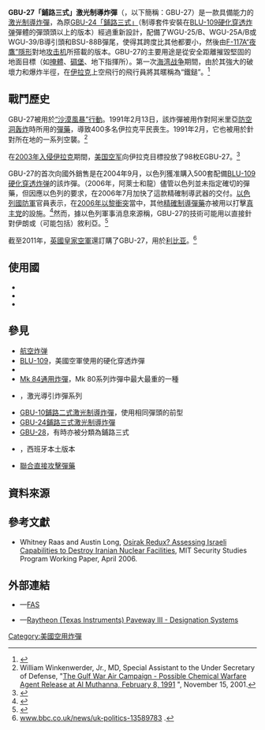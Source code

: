 {{noteTA
|G1=軍事
|G2=長度單位
|1=zh:激光;zh-hans:激光;zh-cn:激光;zh-hk:鐳射;zh-tw:雷射;zh-sg:镭射;zh-mo:激光;
}}
{{Infobox Weapon
| name = GBU-27鋪路三式激光制導炸彈<br />{{Lang|en|GBU-27 Paveway III}}
| image = File:GBU-27 xxl.jpg
| image_size = 300px
| caption = GBU-27鋪路三式激光制導炸彈
| origin = {{flagcountry|United States}}
| type = {{Link-en|雷射制導|Laser guidance}}[[炸弹|炸弹]]
<!-- Type selection -->| is_ranged = yes
| is_bladed = 
| is_explosive = yes
| is_artillery = 
| is_vehicle = 
| is_missile = yes
| is_UK = <!-- Service history -->
| service = 1980年代中期—現在
| used_by = 參見[[#使用國|使用國]]
| wars = <div class="NavFrame collapsed" style="color: black; background-color: #FFFFFF; margin: 0 auto; padding: 0 10px; text-align: left;"><div class="NavHead" style="background-color: #FFFFFF; margin: 0 auto; padding: 0 10px; font-weight:normal;"></div><div class="NavContent" style="background-color: #FFFFFF; margin: 0 auto; padding: 0 10px;">
* [[海湾战争|1990年波斯灣戰爭]]
* [[伊拉克战争|2003年伊拉克战争]]
* [[2006年以黎衝突|2006年以黎衝突]]
* [[利比亚内战_(2011年)|2011年利比亚内战]]
</div>
</div>
<!-- Production history -->
| designer = 
| design_date = 1980年
| manufacturer = [[雷神公司|雷神公司]]
| unit_cost = [[美元|＄]]55,600<ref>{{Cite web |url=https://fas.org/man/dod-101/sys/smart/gbu-24.htm |title=Guided Bomb Unit-24 (GBU-24) Paveway III |access-date=2019-07-28 |archive-url=https://web.archive.org/web/20190328122446/https://fas.org/man/dod-101/sys/smart/gbu-24.htm |archive-date=2019-03-28 |dead-url=no }}</ref>
| production_date = 1986年—現在
| number = 
| variants = 
<!-- General specifications -->| spec_label = 
| weight = {{convert|900|kg|lb|abbr=on|2}}
| length = {{convert|4.2|m|ft|abbr=on|2}}
| part_length = 
| width = 
| height = 
| diameter = {{convert|711|mm|in|2}}
| crew = <!-- Ranged weapon specifications -->
| cartridge =
| cartridge_weight = 
| caliber = 
| barrels = 
| action = 
| mode = 
| rate = 
| velocity = 
| energy = 
| range = {{convert|19|km|mi|2}}
| max_range = 
| feed = 
| sights = 
<!-- 火炮規格 -->
| breech = 
| recoil = 
| carriage = 
| elevation = 
| traverse = <!-- 刃器規格 -->
| blade_type = 
| hilt_type = 
| sheath_type = 
| head_type = 
| haft_type = <!-- 爆炸物內填炸藥規格 -->
| filling = [[BLU-109硬化穿透炸弹|BLU-109硬化穿透炸弹]]，用作[[彈頭|彈頭]]
| filling_weight = {{convert|1927|lb|abbr=on|2}}
| detonation = 
| yield = <!-- 車輛/飛彈規格 -->
| armour = 
| primary_armament = 
| secondary_arament = 
| engine = 
| engine_power = 
| transmission = 
| payload_capacity = 
| fuel_capacity = 
| pw_ratio = 
| suspension = 
| clearance = 
| vehicle_range = 
| speed = 
| guidance = 具備{{Link-en|比例導航|Proportional navigation}}制導功能的{{Link-en|雷射制導|Laser guidance}}[[炸弹|炸弹]]
| steering = <!-- Missiles only -->
| wingspan = {{convert|1.65|m|ft|abbr=on|2}}
| propellant = 
| ceiling = 
| altitude = 
| depth = 
| boost = 
| accuracy = 
| launch_platform = [[F-117夜鷹戰鬥攻擊機|F-117A“夜鷹”]]
| transport = 同上
}}

'''GBU-27「鋪路三式」激光制導炸彈'''（{{Lang-en|'''GBU-27 Paveway III'''}}，以下簡稱：GBU-27）是一款具備{{Link-en|碉堡剋星|Bunker buster}}能力的[[激光制導炸彈|激光制導炸彈]]，為原[[GBU-24鋪路三式激光制導炸彈|GBU-24「鋪路三式」]]（制導套件安裝在[[BLU-109硬化穿透炸弹|BLU-109硬化穿透炸弹]]彈體的彈頭頭以上的版本）經過重新設計，配備了WGU-25/B、WGU-25A/B或WGU-39/B導引頭和BSU-88B彈尾，使得其跨度比其他{{Link-en|鋪路激光導引炸彈|Paveway}}都要小，然後由[[F-117夜鷹戰鬥攻擊機|F-117A“夜鷹”]][[隱形戰機|隱形]]對地[[攻击机|攻击机]]所搭載的版本。GBU-27的主要用途是從安全距離摧毀堅固的地面目標（如[[防禦工事|掩體]]、[[碉堡|碉堡]]、地下指揮所）。第一次[[海湾战争|海湾战争]]期間，由於其強大的破壞力和爆炸半徑，在[[伊拉克|伊拉克]]上空飛行的飛行員將其暱稱為“鐵鎚”。<ref name="Don">{{cite journal|last=Don|first=Holloway|date=March 1996|title=STEALTH SECRETS OF THE F-117 NIGHTHAWK: Its development was kept under wraps for 14 years, but by 1991, the F-117 nighthawk had become a household word.|journal=Aviation History|publisher=Cowles Magazines|location=Harrisburg, Pennsylvania|issn=1076-8858}}</ref>

== 戰鬥歷史 ==
GBU-27被用於[[海湾战争|“沙漠風暴”行動]]。1991年2月13日，該炸彈被用作對阿米里亞[[防空洞|防空洞]][[阿米里亚防空洞轰炸|轰炸]]時所用的[[彈藥|彈藥]]，導致400多名伊拉克平民喪生。1991年2月，它也被用於針對{{Link-en|穆薩納國營企業|Muthanna State Enterprise}}所在地的一系列空襲。<ref>William Winkenwerder, Jr., MD, Special Assistant to the Under Secretary of Defense, "[http://www.gulflink.osd.mil/al_muth_ii/al_muth_ii_s03.htm The Gulf War Air Campaign - Possible Chemical Warfare Agent Release at Al Muthanna, February 8, 1991] {{Wayback|url=http://www.gulflink.osd.mil/al_muth_ii/al_muth_ii_s03.htm |date=20070311044426 }}", November 15, 2001.</ref>

在[[伊拉克战争|2003年入侵伊拉克]]期間，[[美国空军|美国空军]]向伊拉克目標投放了98枚EGBU-27。<ref>{{Cite web|url=http://www.highbeam.com/doc/1G1-106432932.html|archive-url=https://web.archive.org/web/20150924045502/http://www.highbeam.com/doc/1G1-106432932.html|archive-date=2015-09-24|title=Royal Air Force Dropped More Than 400 Enhanced Paveway Bombs During OIF|work=Defense Daily|date=8 July 2003|accessdate=8 August 2015|via={{Link-en|遠光燈研究|HighBeam Research}}|dead-url=yes}}</ref>

GBU-27的首次向國外銷售是在2004年9月，以色列獲准購入500套配備[[BLU-109硬化穿透炸弹|BLU-109硬化穿透炸弹]]的該炸彈。（2006年，阿萊士和龍）儘管以色列並未指定確切的彈藥，但因應以色列的要求，在2006年7月加快了這款精確制導武器的交付。[[以色列國防軍|以色列國防軍]]官員表示，在[[2006年以黎衝突|2006年以黎衝突]]當中，其他[[精確導引武器|精確制導彈藥]]亦被用以打擊[[真主党|真主党]]的設施。<ref>{{Cite web |url=https://www.nytimes.com/2006/07/22/world/middleeast/22military.html?hp&ex=1153540800&en=3f2d5ce210ea0b64&ei=5094&partner=homepage |title=NY Times |access-date=2019-07-28 |archive-url=https://web.archive.org/web/20180615013405/https://www.nytimes.com/2006/07/22/world/middleeast/22military.html?hp&ex=1153540800&en=3f2d5ce210ea0b64&ei=5094&partner=homepage |archive-date=2018-06-15 |dead-url=no }}</ref>然而，據以色列軍事消息來源稱，GBU-27的{{Link-en|碉堡剋星|Bunker buster}}技術可能用以直接針對伊朗或（可能包括）敘利亞。<ref>{{Cite web |url=https://www.telegraph.co.uk/ |title=Anton La Guardia - Israel challenges Iran's nuclear ambitions, September 22, 2004 |access-date=July 28, 2019 |archive-url=https://web.archive.org/web/20191225081837/https://www.telegraph.co.uk/ |archive-date=2019-12-25 |dead-url=no }}</ref>

截至2011年，[[英國皇家空軍|英國皇家空軍]]還訂購了GBU-27，用於[[利比亚|利比亚]]。<ref>[https://www.bbc.co.uk/news/uk-politics-13589783 www.bbc.co.uk/news/uk-politics-13589783] {{Wayback|url=https://www.bbc.co.uk/news/uk-politics-13589783 |date=20180101030632 }}.</ref>

== 使用國 ==
* {{flagcountry|Israel}}
* {{flagcountry|United Kingdom}}
* {{flagcountry|United States}}

== 參見 ==
* [[航空炸弹|航空炸弹]]
* [[BLU-109硬化穿透炸弹|BLU-109]]，美國空軍使用的硬化穿透炸彈
* {{Link-en|BLU-116|BLU-116}}
* [[Mk_80系列炸彈|Mk 84通用炸彈]]，Mk 80系列炸彈中最大最重的一種
* {{Link-en|鋪路激光導引炸彈|Paveway}}，激光導引炸彈系列
* [[GBU-10鋪路二式激光制導炸彈|GBU-10鋪路二式激光制導炸彈]]，使用相同彈頭的前型
* [[GBU-24鋪路三式激光制導炸彈|GBU-24鋪路三式激光制導炸彈]]
* [[GBU-28|GBU-28]]，有時亦被分類為鋪路三式
* {{Link-es|BPG-2000鋪路三式激光制導炸彈|BPG-2000 Paveway III|BPG-2000}}，西班牙本土版本
* [[聯合直接攻擊彈藥|聯合直接攻擊彈藥]]

<!-- == 註釋 ==
{{Reflist|group=note}} -->
== 資料來源 ==
<div class="references-small">
<references />
</div>

== 參考文獻 ==
* Whitney Raas and Austin Long, [http://web.mit.edu/ssp/Publications/working_papers/wp_06-1.pdf Osirak Redux? Assessing Israeli Capabilities to Destroy Iranian Nuclear Facilities]{{Wayback|url=http://web.mit.edu/ssp/Publications/working_papers/wp_06-1.pdf |date=20160824164151 }}, MIT Security Studies Program Working Paper, April 2006.

== 外部連結 ==
* {{en icon}}—[http://www.fas.org/man/dod-101/sys/smart/gbu-27.htm FAS]{{Wayback|url=http://www.fas.org/man/dod-101/sys/smart/gbu-27.htm |date=20200711235744 }}
{{commons|Paveway}}
* {{en icon}}—[http://www.designation-systems.net/dusrm/app5/paveway-3.html Raytheon (Texas Instruments) Paveway III - Designation Systems]{{Wayback|url=http://www.designation-systems.net/dusrm/app5/paveway-3.html |date=20110806021339 }}
<!-- {{USAF equipment}} -->

[[Category:美國空用炸彈|Category:美國空用炸彈]]
<!-- [[Category:美國制導炸彈|Category:美國制導炸彈]] -->